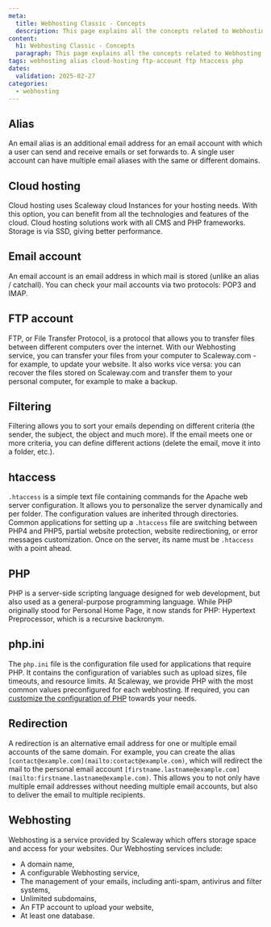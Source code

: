 ```yaml
---
meta:
  title: Webhosting Classic - Concepts
  description: This page explains all the concepts related to Webhosting Classic
content:
  h1: Webhosting Classic - Concepts
  paragraph: This page explains all the concepts related to Webhosting Classic
tags: webhosting alias cloud-hosting ftp-account ftp htaccess php
dates:
  validation: 2025-02-27
categories:
  - webhosting
---
```


## Alias

An email alias is an additional email address for an email account with which a user can send and receive emails or set forwards to. A single user account can have multiple email aliases with the same or different domains.

## Cloud hosting

Cloud hosting uses Scaleway cloud Instances for your hosting needs. With this option, you can benefit from all the technologies and features of the cloud. Cloud hosting solutions work with all CMS and PHP frameworks. Storage is via SSD, giving better performance.

## Email account

An email account is an email address in which mail is stored (unlike an alias / catchall). You can check your mail accounts via two protocols: POP3 and IMAP.

## FTP account

FTP, or File Transfer Protocol, is a protocol that allows you to transfer files between different computers over the internet. With our Webhosting service, you can transfer your files from your computer to Scaleway.com - for example, to update your website. It also works vice versa: you can recover the files stored on Scaleway.com and transfer them to your personal computer, for example to make a backup.

## Filtering

Filtering allows you to sort your emails depending on different criteria (the sender, the subject, the object and much more). If the email meets one or more criteria, you can define different actions (delete the email, move it into a folder, etc.).

## htaccess

`.htaccess` is a simple text file containing commands for the Apache web server configuration. It allows you to personalize the server dynamically and per folder. The configuration values are inherited through directories. Common applications for setting up a `.htaccess` file are switching between PHP4 and PHP5, partial website protection, website redirectioning, or error messages customization. Once on the server, its name must be `.htaccess` with a point ahead.

## PHP

PHP is a server-side scripting language designed for web development, but also used as a general-purpose programming language. While PHP originally stood for Personal Home Page, it now stands for PHP: Hypertext Preprocessor, which is a recursive backronym.

## php.ini

The `php.ini` file is the configuration file used for applications that require PHP. It contains the configuration of variables such as upload sizes, file timeouts, and resource limits. At Scaleway, we provide PHP with the most common values preconfigured for each webhosting. If required, you can [customize the configuration of PHP](/classic-hosting/how-to/configure-php/) towards your needs.

## Redirection

A redirection is an alternative email address for one or multiple email accounts of the same domain. For example, you can create the alias `[contact@example.com](mailto:contact@example.com)`, which will redirect the mail to the personal email account `[firstname.lastname@example.com](mailto:firstname.lastname@example.com)`.
This allows you to not only have multiple email addresses without needing multiple email accounts, but also to deliver the email to multiple recipients.

## Webhosting

Webhosting is a service provided by Scaleway which offers storage space and access for your websites. Our Webhosting services include:

- A domain name,
- A configurable Webhosting service,
- The management of your emails, including anti-spam, antivirus and filter systems,
- Unlimited subdomains,
- An FTP account to upload your website,
- At least one database.